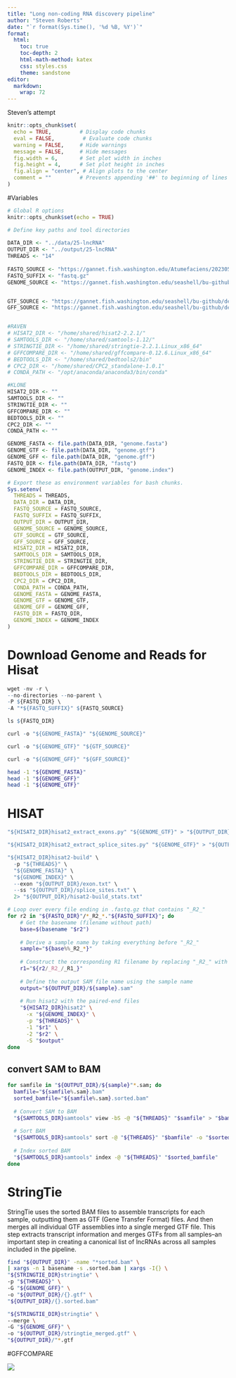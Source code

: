 ```yaml
---
title: "Long non-coding RNA discovery pipeline"
author: "Steven Roberts"
date: "`r format(Sys.time(), '%d %B, %Y')`"  
format:
  html:
    toc: true
    toc-depth: 2
    html-math-method: katex
    css: styles.css
    theme: sandstone
editor: 
  markdown: 
    wrap: 72
---
```


Steven's attempt


```r
knitr::opts_chunk$set(
  echo = TRUE,         # Display code chunks
  eval = FALSE,         # Evaluate code chunks
  warning = FALSE,     # Hide warnings
  message = FALSE,     # Hide messages
  fig.width = 6,       # Set plot width in inches
  fig.height = 4,      # Set plot height in inches
  fig.align = "center", # Align plots to the center
  comment = ""         # Prevents appending '##' to beginning of lines in code output
)
```


#Variables
```r
# Global R options
knitr::opts_chunk$set(echo = TRUE)

# Define key paths and tool directories
 
DATA_DIR <- "../data/25-lncRNA"
OUTPUT_DIR <- "../output/25-lncRNA"
THREADS <- "14"
  
FASTQ_SOURCE <- "https://gannet.fish.washington.edu/Atumefaciens/20230519-E5_coral-fastqc-fastp-multiqc-RNAseq/A_pulchra/trimmed/"
FASTQ_SUFFIX <- "fastq.gz"
GENOME_SOURCE <- "https://gannet.fish.washington.edu/seashell/bu-github/deep-dive-expression/D-Apul/data/Apulcra-genome.fa"


GTF_SOURCE <- "https://gannet.fish.washington.edu/seashell/bu-github/deep-dive-expression/D-Apul/data/Apulchra-genome.gtf"
GFF_SOURCE <- "https://gannet.fish.washington.edu/seashell/bu-github/deep-dive-expression/D-Apul/data/Apulchra-genome.gff"


#RAVEN
# HISAT2_DIR <- "/home/shared/hisat2-2.2.1/"
# SAMTOOLS_DIR <- "/home/shared/samtools-1.12/"
# STRINGTIE_DIR <- "/home/shared/stringtie-2.2.1.Linux_x86_64"
# GFFCOMPARE_DIR <- "/home/shared/gffcompare-0.12.6.Linux_x86_64"
# BEDTOOLS_DIR <- "/home/shared/bedtools2/bin"
# CPC2_DIR <- "/home/shared/CPC2_standalone-1.0.1"
# CONDA_PATH <- "/opt/anaconda/anaconda3/bin/conda"

#KLONE
HISAT2_DIR <- ""
SAMTOOLS_DIR <- ""
STRINGTIE_DIR <- ""
GFFCOMPARE_DIR <- ""
BEDTOOLS_DIR <- ""
CPC2_DIR <- ""
CONDA_PATH <- ""

GENOME_FASTA <- file.path(DATA_DIR, "genome.fasta")
GENOME_GTF <- file.path(DATA_DIR, "genome.gtf")
GENOME_GFF <- file.path(DATA_DIR, "genome.gff")
FASTQ_DIR <- file.path(DATA_DIR, "fastq")
GENOME_INDEX <- file.path(OUTPUT_DIR, "genome.index")

# Export these as environment variables for bash chunks.
Sys.setenv(
  THREADS = THREADS,
  DATA_DIR = DATA_DIR,
  FASTQ_SOURCE = FASTQ_SOURCE,
  FASTQ_SUFFIX = FASTQ_SUFFIX,
  OUTPUT_DIR = OUTPUT_DIR,
  GENOME_SOURCE = GENOME_SOURCE,
  GTF_SOURCE = GTF_SOURCE,
  GFF_SOURCE = GFF_SOURCE,
  HISAT2_DIR = HISAT2_DIR,
  SAMTOOLS_DIR = SAMTOOLS_DIR,
  STRINGTIE_DIR = STRINGTIE_DIR,
  GFFCOMPARE_DIR = GFFCOMPARE_DIR,
  BEDTOOLS_DIR = BEDTOOLS_DIR,
  CPC2_DIR = CPC2_DIR,
  CONDA_PATH = CONDA_PATH,
  GENOME_FASTA = GENOME_FASTA,
  GENOME_GTF = GENOME_GTF,
  GENOME_GFF = GENOME_GFF,
  FASTQ_DIR = FASTQ_DIR,
  GENOME_INDEX = GENOME_INDEX
)
```




# Download Genome and Reads for Hisat

```r

wget -nv -r \
--no-directories --no-parent \
-P ${FASTQ_DIR} \
-A "*${FASTQ_SUFFIX}" ${FASTQ_SOURCE}
```

```r
ls ${FASTQ_DIR}
```


```r

curl -o "${GENOME_FASTA}" "${GENOME_SOURCE}"
```

```r


curl -o "${GENOME_GTF}" "${GTF_SOURCE}"
```


```r


curl -o "${GENOME_GFF}" "${GFF_SOURCE}"
```

```bash
head -1 "${GENOME_FASTA}"
head -1 "${GENOME_GFF}" 
head -1 "${GENOME_GTF}"
```


# HISAT

```r
"${HISAT2_DIR}hisat2_extract_exons.py" "${GENOME_GTF}" > "${OUTPUT_DIR}/exon.txt"

"${HISAT2_DIR}hisat2_extract_splice_sites.py" "${GENOME_GTF}" > "${OUTPUT_DIR}/splice_sites.txt"

```



```r

"${HISAT2_DIR}hisat2-build" \
  -p "${THREADS}" \
  "${GENOME_FASTA}" \
  "${GENOME_INDEX}" \
  --exon "${OUTPUT_DIR}/exon.txt" \
  --ss "${OUTPUT_DIR}/splice_sites.txt" \
  2> "${OUTPUT_DIR}/hisat2-build_stats.txt"

```




```bash
# Loop over every file ending in .fastq.gz that contains "_R2_"
for r2 in "${FASTQ_DIR}"/*_R2_*."${FASTQ_SUFFIX}"; do
    # Get the basename (filename without path)
    base=$(basename "$r2")
    
    # Derive a sample name by taking everything before "_R2_"
    sample="${base%%_R2_*}"
    
    # Construct the corresponding R1 filename by replacing "_R2_" with "_R1_"
    r1="${r2/_R2_/_R1_}"
    
    # Define the output SAM file name using the sample name
    output="${OUTPUT_DIR}/${sample}.sam"
    
    # Run hisat2 with the paired-end files
    "${HISAT2_DIR}hisat2" \
      -x "${GENOME_INDEX}" \
      -p "${THREADS}" \
      -1 "$r1" \
      -2 "$r2" \
      -S "$output"
done
```

## convert SAM to BAM


```bash
for samfile in "${OUTPUT_DIR}/${sample}"*.sam; do
  bamfile="${samfile%.sam}.bam"
  sorted_bamfile="${samfile%.sam}.sorted.bam"
  
  # Convert SAM to BAM
  "${SAMTOOLS_DIR}samtools" view -bS -@ "${THREADS}" "$samfile" > "$bamfile"
  
  # Sort BAM
  "${SAMTOOLS_DIR}samtools" sort -@ "${THREADS}" "$bamfile" -o "$sorted_bamfile"
  
  # Index sorted BAM
  "${SAMTOOLS_DIR}samtools" index -@ "${THREADS}" "$sorted_bamfile"
done
```





# StringTie

StringTie uses the sorted BAM files to assemble transcripts for each sample, outputting them as GTF (Gene Transfer Format) files. And then merges all individual GTF assemblies into a single merged GTF file. This step extracts transcript information and merges GTFs from all samples–an important step in creating a canonical list of lncRNAs across all samples included in the pipeline.

```bash
find "${OUTPUT_DIR}" -name "*sorted.bam" \
| xargs -n 1 basename -s .sorted.bam | xargs -I{} \
"${STRINGTIE_DIR}stringtie" \
-p "${THREADS}" \
-G "${GENOME_GFF}" \
-o "${OUTPUT_DIR}/{}.gtf" \
"${OUTPUT_DIR}/{}.sorted.bam"
```


```bash
"${STRINGTIE_DIR}stringtie" \
--merge \
-G "${GENOME_GFF}" \
-o "${OUTPUT_DIR}/stringtie_merged.gtf" \
"${OUTPUT_DIR}/"*.gtf
```

#GFFCOMPARE

![](http://gannet.fish.washington.edu/seashell/snaps/Monosnap_687474703a2f2f67616e6e65742e666973682e77617368696e67746f6e2e6564752f7365617368656c6c2f736e6170732f323032332d31312d30335f30392d3_2024-12-20_04-02-37.png)





